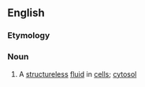 ==English==

===Etymology===
{{prefix|en|hyalo|plasm}}

===Noun===
{{en-noun}}

# {{lb|en|microbiology}} A [[structureless]] [[fluid]] in [[cells]]; [[cytosol]]